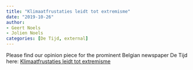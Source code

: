 ```yaml
---
title: "Klimaatfrustaties leidt tot extremisme"
date: "2019-10-26"
author: 
- Geert Noels
- Jolien Noels
categories: [De Tijd, external]
---
```


Please find our opinion piece for the prominent Belgian newspaper De Tijd here: [Klimaatfrustaties leidt tot extremisme](https://www.tijd.be/nieuws/archief/klimaatfrustratie-leidt-tot-extremisme/10176119)
